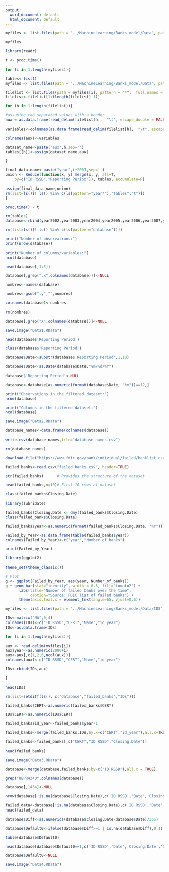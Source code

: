 ---
output:
  word_document: default
  html_document: default
---



```{r}
myfiles <- list.files(path = "../MachineLearning/Banks_model/Data", pattern = "20",  full.names = TRUE)

myfiles

```




```{r results='hide', message=FALSE, warning=FALSE,important-computing, cache=TRUE}

library(readr)

t <- proc.time()

for (i in 1:length(myfiles)){

tables<-list() 
myfiles <- list.files(path = "../MachineLearning/Banks_model/Data", pattern = "20",  full.names = TRUE)

filelist <- list.files(path = myfiles[i], pattern = "*",  full.names = TRUE)
filelist<-filelist[1:(length(filelist)-1)]

for (h in 1:length(filelist)){

#assuming tab separated values with a header    
aux = as.data.frame(read_delim(filelist[h],  "\t", escape_double = FALSE, col_names = FALSE, trim_ws = TRUE, skip = 2))

variables<-colnames(as.data.frame(read_delim(filelist[h],  "\t", escape_double = FALSE, col_names = TRUE, trim_ws = TRUE, skip = 0)))

colnames(aux)<-variables

dataset_name<-paste("aux",h,sep='')
tables[[h]]<-assign(dataset_name,aux)

}

final_data_name<-paste("year",i+2001,sep='')
union <- Reduce(function(x, y) merge(x, y, all=T, 
    by=c("ID RSSD","Reporting Period")), tables, accumulate=F)

assign(final_data_name,union)
rm(list=ls()[! ls() %in% c(ls(pattern="year*"),"tables","t")])
}

proc.time() - t 

```



```{r}

rm(tables)
database<-rbind(year2002,year2003,year2004,year2005,year2006,year2007,year2008,year2009,year2010,year2011,year2012,year2013,year2014,year2015,year2016)

```


```{r}

rm(list=ls()[! ls() %in% c(ls(pattern="database"))])

```


```{r}

print("Number of observations:")
print(nrow(database))

```


```{r}

print("Number of columns/variables:")
ncol(database)

```



```{r}

head(database[,1:5])

```



```{r}

database[,grep(".x",colnames(database))]<-NULL

```


```{r}

nombres<-names(database)

nombres<-gsub(".y","",nombres)

colnames(database)<-nombres

rm(nombres)

```


```{r}

database[,grep("X",colnames(database))]<-NULL

```


```{r}

save.image("Data1.RData")

```



```{r}

head(database$'Reporting Period')

```



```{r}

class(database$'Reporting Period')

```



```{r}

database$Date<-substr(database$'Reporting Period',1,10)

```


```{r}

database$Date<-as.Date(database$Date,"%m/%d/%Y")

```



```{r}

database$'Reporting Period'<-NULL

```



```{r}

database<-database[as.numeric(format(database$Date, "%m"))==12,]

```


```{r}

print("Observations in the filtered dataset:")
nrow(database)

```



```{r}

print("Columns in the filtered dataset:")
ncol(database)

```



```{r}

save.image("Data2.RData")

```


```{r}

database_names<-data.frame(colnames(database))

```


```{r}

write.csv(database_names,file="database_names.csv")

rm(database_names)

```



```{r}

download.file("https://www.fdic.gov/bank/individual/failed/banklist.csv", "failed_banks.csv",method="auto", quiet=FALSE, mode = "wb", cacheOK = TRUE)

```


```{r}

failed_banks<-read.csv("failed_banks.csv", header=TRUE)

```



```{r}

str(failed_banks)      # Provides the structure of the dataset

```


```{r}

head(failed_banks,n=10)# First 10 rows of dataset

```


```{r}

class(failed_banks$Closing.Date)

```



```{r}

library(lubridate)

failed_banks$Closing.Date <- dmy(failed_banks$Closing.Date)
class(failed_banks$Closing.Date)

```


```{r}

failed_banks$year<-as.numeric(format(failed_banks$Closing.Date, "%Y")) 

Failed_by_Year<-as.data.frame(table(failed_banks$year))
colnames(Failed_by_Year)<-c("year","Number_of_banks")

print(Failed_by_Year)

```



```{r}
library(ggplot2)

theme_set(theme_classic())

# Plot
g <- ggplot(Failed_by_Year, aes(year, Number_of_banks))
g + geom_bar(stat="identity", width = 0.5, fill="tomato2") + 
      labs(title="Number of failed banks over the time", 
           caption="Source: FDIC list of failed banks") +
      theme(axis.text.x = element_text(angle=65, vjust=0.6))

```


```{r}

myfiles <- list.files(path = "../MachineLearning/Banks_model/Data/IDS", pattern = "FFIEC CDR Call Bulk POR",  full.names = TRUE) 

```


```{r}

IDs<-matrix("NA",0,4)
colnames(IDs)<-c("ID RSSD","CERT","Name","id_year")
IDs<-as.data.frame(IDs)

```



```{r}

for (i in 1:length(myfiles)){
  
aux <- read.delim(myfiles[i])
aux$year<-as.numeric(2000+i)
aux<-aux[,c(1,2,6,ncol(aux))]
colnames(aux)<-c("ID RSSD","CERT","Name","id_year")

IDs<-rbind(IDs,aux)

}

```


```{r}

head(IDs)

```


```{r}

rm(list=setdiff(ls(), c("database","failed_banks","IDs")))

```



```{r}

failed_banks$CERT<-as.numeric(failed_banks$CERT)

IDs$CERT<-as.numeric(IDs$CERT)

```


```{r}

failed_banks$id_year<-failed_banks$year-1

```



```{r}

failed_banks<-merge(failed_banks,IDs,by.x=c("CERT","id_year"),all.x=TRUE)

failed_banks<-failed_banks[,c("CERT","ID RSSD","Closing.Date")]

```

```{r}

head(failed_banks)

```


```{r}

save.image("Data3.RData")

```


```{r}

database<-merge(database,failed_banks,by=c("ID RSSD"),all.x = TRUE)

```


```{r}

grep("UBPR4340",colnames(database))

```


```{r}

database[,1454]<-NULL

```



```{r}

nrow(database[!is.na(database$Closing.Date),c('ID RSSD','Date','Closing.Date')])

```



```{r}

failed_data<-database[!is.na(database$Closing.Date),c('ID RSSD','Date','Closing.Date')]
head(failed_data)

```



```{r}

database$Diff<-as.numeric((database$Closing.Date-database$Date)/365)

```


```{r}

database$Default0<-ifelse(database$Diff>=1 | is.na(database$Diff),0,1)

```


```{r}

table(database$Default0)

```


```{r}

head(database[database$Default0==1,c('ID RSSD','Date','Closing.Date','Diff')],1)

```


```{r}

database$Default0<-NULL

```


```{r}

save.image("Data4.RData")

```


